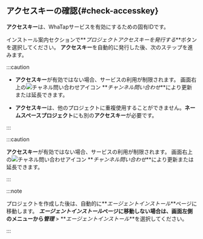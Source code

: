 ## アクセスキーの確認{#check-accesskey}

**アクセスキー**は、WhaTapサービスを有効にするための固有IDです。  

インストール案内セクションで**_プロジェクトアクセスキーを発行する_**ボタンを選択してください。 **アクセスキー**を自動的に発行した後、次のステップを進みます。

<InDoc product='kubernetes'>

:::caution

-   **アクセスキー**が有効ではない場合、サービスの利用が制限されます。 画面右上の![チャネル問い合わせアイコン](/img/ico-help.svg) **_チャンネル問い合わせ_**により更新または延長できます。

-   **アクセスキー**は、他のプロジェクトに重複使用することができません。**ネームスペースプロジェクト**にも別の**アクセスキー**が必要です。

:::

</InDoc>

<Xclude product='kubernetes'>

:::caution

**アクセスキー**が有効ではない場合、サービスの利用が制限されます。 画面右上の![チャネル問い合わせアイコン](/img/ico-help.svg) **_チャンネル問い合わせ_**により更新または延長できます。

:::

</Xclude>

:::note

プロジェクトを作成した後は、自動的に**_エージェントインストール_**ページに移動します。 **_エージェントインストール_**ページに移動しない場合は、画面左側のメニューから**_管理_** > **_エージェントインストール_**を選択してください。

:::
